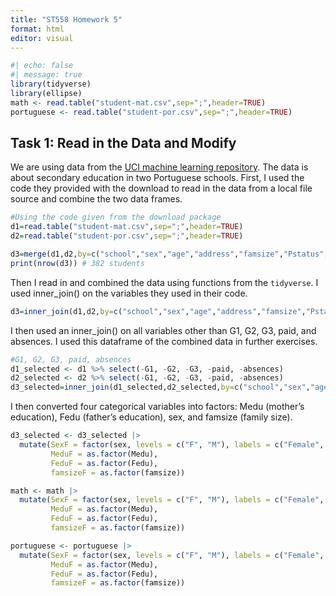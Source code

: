```yaml
---
title: "ST558 Homework 5"
format: html
editor: visual
---
```


```r
#| echo: false
#| message: true
library(tidyverse)
library(ellipse)
math <- read.table("student-mat.csv",sep=";",header=TRUE)
portuguese <- read.table("student-por.csv",sep=";",header=TRUE)
```

## Task 1: Read in the Data and Modify

We are using data from the [UCI machine learning repository](https://archive.ics.uci.edu/dataset/320/student+performance). The data is about secondary education in two Portuguese schools. First, I used the code they provided with the download to read in the data from a local file source and combine the two data frames.

```r

#Using the code given from the download package
d1=read.table("student-mat.csv",sep=";",header=TRUE)
d2=read.table("student-por.csv",sep=";",header=TRUE)

d3=merge(d1,d2,by=c("school","sex","age","address","famsize","Pstatus","Medu","Fedu","Mjob","Fjob","reason","nursery","internet"))
print(nrow(d3)) # 382 students

```

Then I read in and combined the data using functions from the `tidyverse`. I used inner_join() on the variables they used in their code.

```r

d3=inner_join(d1,d2,by=c("school","sex","age","address","famsize","Pstatus","Medu","Fedu","Mjob","Fjob","reason","nursery","internet"))

```

I then used an inner_join() on all variables other than G1, G2, G3, paid, and absences. I used this dataframe of the combined data in further exercises.

```r

#G1, G2, G3, paid, absences
d1_selected <- d1 %>% select(-G1, -G2, -G3, -paid, -absences)
d2_selected <- d2 %>% select(-G1, -G2, -G3, -paid, -absences)
d3_selected=inner_join(d1_selected,d2_selected,by=c("school","sex","age","address","famsize","Pstatus","Medu","Fedu","Mjob","Fjob","reason","nursery","internet"))

```

I then converted four categorical variables into factors: Medu (mother's education), Fedu (father's education), sex, and famsize (family size). 

```r

d3_selected <- d3_selected |>
  mutate(SexF = factor(sex, levels = c("F", "M"), labels = c("Female", "Male")),
         MeduF = as.factor(Medu),
         FeduF = as.factor(Fedu),
         famsizeF = as.factor(famsize))

math <- math |>
  mutate(SexF = factor(sex, levels = c("F", "M"), labels = c("Female", "Male")),
         MeduF = as.factor(Medu),
         FeduF = as.factor(Fedu),
         famsizeF = as.factor(famsize))

portuguese <- portuguese |>
  mutate(SexF = factor(sex, levels = c("F", "M"), labels = c("Female", "Male")),
         MeduF = as.factor(Medu),
         FeduF = as.factor(Fedu),
         famsizeF = as.factor(famsize))

```


